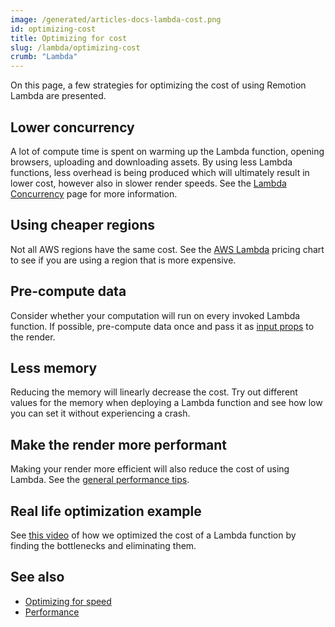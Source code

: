 ```yaml
---
image: /generated/articles-docs-lambda-cost.png
id: optimizing-cost
title: Optimizing for cost
slug: /lambda/optimizing-cost
crumb: "Lambda"
---
```


On this page, a few strategies for optimizing the cost of using Remotion Lambda are presented.

## Lower concurrency

A lot of compute time is spent on warming up the Lambda function, opening browsers, uploading and downloading assets. By using less Lambda functions, less overhead is being produced which will ultimately result in lower cost, however also in slower render speeds. See the [Lambda Concurrency](/docs/lambda/concurrency) page for more information.

## Using cheaper regions

Not all AWS regions have the same cost. See the [AWS Lambda](https://aws.amazon.com/lambda/pricing/) pricing chart to see if you are using a region that is more expensive.

## Pre-compute data

Consider whether your computation will run on every invoked Lambda function. If possible, pre-compute data once and pass it as [input props](/docs/parameterized-rendering#input-props) to the render.

## Less memory

Reducing the memory will linearly decrease the cost. Try out different values for the memory when deploying a Lambda function and see how low you can set it without experiencing a crash.

## Make the render more performant

Making your render more efficient will also reduce the cost of using Lambda. See the [general performance tips](/docs/performance).

## Real life optimization example

See [this video](https://www.remotion.dev/docs/lambda/optimizing-cost) of how we optimized the cost of a Lambda function by finding the bottlenecks and eliminating them.

## See also

- [Optimizing for speed](/docs/lambda/optimizing-speed)
- [Performance](/docs/performance)
